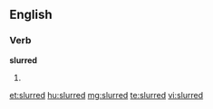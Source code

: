 ==English==

===Verb===
'''slurred'''

# {{past of|[[slur]]}}

[[et:slurred]]
[[hu:slurred]]
[[mg:slurred]]
[[te:slurred]]
[[vi:slurred]]
